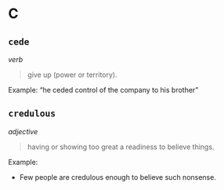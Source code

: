 # C 

## `cede`

*verb*

> give up (power or territory).

Example:  "he ceded control of the company to his brother"


## `credulous`

*adjective*

> having or showing too great a readiness to believe things.

Example: 

* Few people are credulous enough to believe such nonsense.


